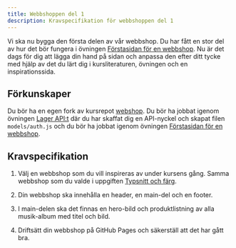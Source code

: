```yaml
---
title: Webbshoppen del 1
description: Kravspecifikation för webbshoppen del 1
---
```


Vi ska nu bygga den första delen av vår webbshop. Du har fått en stor del av hur det bör fungera i övningen [Förstasidan för en webbshop](../kunskap/forstasidan_for_en_webbshop). Nu är det dags för dig att lägga din hand på sidan och anpassa den efter ditt tycke med hjälp av det du lärt dig i kursliteraturen, övningen och en inspirationssida.



## Förkunskaper

Du bör ha en egen fork av kursrepot [webshop](https://github.com/dbwebb-jsux/webshop). Du bör ha jobbat igenom övningen [Lager API:t](../kunskap/lager_apit) där du har skaffat dig en API-nyckel och skapat filen `models/auth.js` och du bör ha jobbat igenom övningen [Förstasidan för en webbshop](../kunskap/forstasidan_for_en_webbshop).



## Kravspecifikation

1. Välj en webbshop som du vill inspireras av under kursens gång. Samma webbshop som du valde i uppgiften [Typsnitt och färg](/uppgifter/typsnitt_och_farg).

1. Din webbshop ska innehålla en header, en main-del och en footer.

1. I main-delen ska det finnas en hero-bild och produktlistning av alla musik-album med titel och bild.

1. Driftsätt din webbshop på GitHub Pages och säkerställ att det har gått bra.